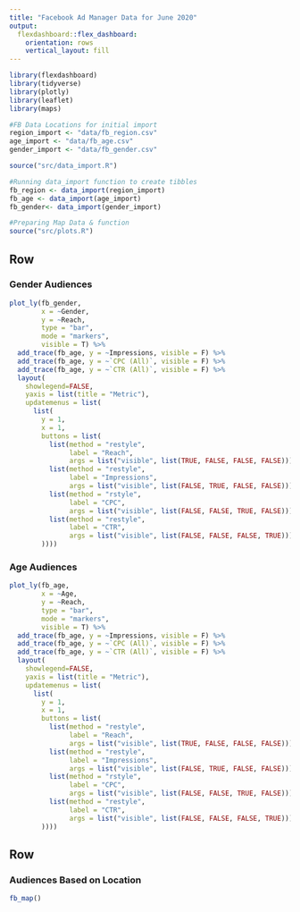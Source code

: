 ```yaml
---
title: "Facebook Ad Manager Data for June 2020"
output: 
  flexdashboard::flex_dashboard:
    orientation: rows
    vertical_layout: fill
---
```


```r
library(flexdashboard)
library(tidyverse)
library(plotly)
library(leaflet)
library(maps)

#FB Data Locations for initial import
region_import <- "data/fb_region.csv"
age_import <- "data/fb_age.csv"
gender_import <- "data/fb_gender.csv"

source("src/data_import.R")

#Running data_import function to create tibbles
fb_region <- data_import(region_import)
fb_age <- data_import(age_import)
fb_gender<- data_import(gender_import)

#Preparing Map Data & function
source("src/plots.R")
```

Row
-----------------------------
### Gender Audiences

```r
plot_ly(fb_gender, 
        x = ~Gender, 
        y = ~Reach, 
        type = "bar", 
        mode = "markers",
        visible = T) %>%
  add_trace(fb_age, y = ~Impressions, visible = F) %>%
  add_trace(fb_age, y = ~`CPC (All)`, visible = F) %>%
  add_trace(fb_age, y = ~`CTR (All)`, visible = F) %>% 
  layout(
    showlegend=FALSE,
    yaxis = list(title = "Metric"),
    updatemenus = list(
      list(
        y = 1,
        x = 1,
        buttons = list(
          list(method = "restyle",
               label = "Reach",
               args = list("visible", list(TRUE, FALSE, FALSE, FALSE))),
          list(method = "restyle",
               label = "Impressions",
               args = list("visible", list(FALSE, TRUE, FALSE, FALSE))),
          list(method = "rstyle",
               label = "CPC",
               args = list("visible", list(FALSE, FALSE, TRUE, FALSE))),
          list(method = "restyle",
               label = "CTR",
               args = list("visible", list(FALSE, FALSE, FALSE, TRUE)))
        ))))
```

### Age Audiences

```r
plot_ly(fb_age, 
        x = ~Age, 
        y = ~Reach, 
        type = "bar", 
        mode = "markers",
        visible = T) %>%
  add_trace(fb_age, y = ~Impressions, visible = F) %>%
  add_trace(fb_age, y = ~`CPC (All)`, visible = F) %>%
  add_trace(fb_age, y = ~`CTR (All)`, visible = F) %>% 
  layout(
    showlegend=FALSE,
    yaxis = list(title = "Metric"),
    updatemenus = list(
      list(
        y = 1,
        x = 1,
        buttons = list(
          list(method = "restyle",
               label = "Reach",
               args = list("visible", list(TRUE, FALSE, FALSE, FALSE))),
          list(method = "restyle",
               label = "Impressions",
               args = list("visible", list(FALSE, TRUE, FALSE, FALSE))),
          list(method = "rstyle",
               label = "CPC",
               args = list("visible", list(FALSE, FALSE, TRUE, FALSE))),
          list(method = "restyle",
               label = "CTR",
               args = list("visible", list(FALSE, FALSE, FALSE, TRUE)))
        ))))
```

Row
------------------------------

### Audiences Based on Location
```r
fb_map()
```

